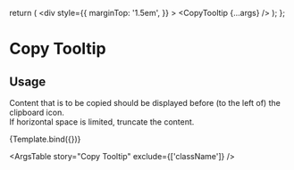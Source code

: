 
<Meta title="Elements/Tooltip/Copy Tooltip" component={CopyTooltip} />

  return (
    <div
      style={{
        marginTop: '1.5em',
      }}
    >
      <CopyTooltip {...args} />
    </div>
  );
};

# Copy Tooltip

## Usage

Content that is to be copied should be displayed before (to the left of) the clipboard icon.<br />
If horizontal space is limited, truncate the content.

<Canvas>
  <Story
    name="Copy Tooltip"
    args={{
      text: 'Hello World',
    }}
    argTypes={{
      text: {
        description: 'Text to copy to the clipboard.',
      },
      displayText: {
        description: 'Text to display next to the copy icon.',
      },
    }}
  >
    {Template.bind({})}
  </Story>
</Canvas>

<ArgsTable story="Copy Tooltip" exclude={['className']} />
